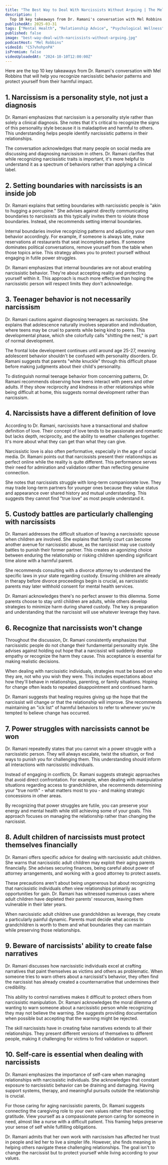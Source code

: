 ```yaml
---
title: "The Best Way to Deal With Narcissists Without Arguing | The Mel Robbins Podcast"
description: |
  Top 10 key takeaways from Dr. Ramani's conversation with Mel Robbins that will help you recognize narcissistic behavior patterns and protect yourself from their harmful impact.
publishedAt: 2025-03-31
tags: ["Mental Health", "Relationship Advice", "Psychological Wellness"]
published: false
image: "best-way-deal-with-narcissists-without-arguing.jpg"
podcastHost: "Mel Robbins"
videoId: "C57vhohpnPA"
isPremium: false
videoUploadedAt: "2024-10-10T12:00:00Z"
---
```



<PodcastSummaryPageLayout frontmatter={frontmatter}>

Here are the top 10 key takeaways from Dr. Ramani's conversation with Mel Robbins that will help you recognize narcissistic behavior patterns and protect yourself from their harmful impact.

## 1. Narcissism is a personality style, not just a diagnosis

Dr. Ramani emphasizes that narcissism is a personality style rather than solely a clinical diagnosis. She notes that it's critical to recognize the signs of this personality style because it is maladaptive and harmful to others. This understanding helps people identify narcissistic patterns in their relationships.

The conversation acknowledges that many people on social media are discussing and diagnosing narcissism in others. Dr. Ramani clarifies that while recognizing narcissistic traits is important, it's more helpful to understand it as a spectrum of behaviors rather than applying a clinical label.

## 2. Setting boundaries with narcissists is an inside job

Dr. Ramani explains that setting boundaries with narcissistic people is "akin to hugging a porcupine." She advises against directly communicating boundaries to narcissists as this typically invites them to violate those boundaries. Instead, she recommends setting internal boundaries.

Internal boundaries involve recognizing patterns and adjusting your own behavior accordingly. For example, if someone is always late, make reservations at restaurants that seat incomplete parties. If someone dominates political conversations, remove yourself from the table when those topics arise. This strategy allows you to protect yourself without engaging in futile power struggles.

Dr. Ramani emphasizes that internal boundaries are not about enabling narcissistic behavior. They're about accepting reality and protecting yourself within it. This approach is much more effective than hoping the narcissistic person will respect limits they don't acknowledge.

## 3. Teenager behavior is not necessarily narcissism

Dr. Ramani cautions against diagnosing teenagers as narcissists. She explains that adolescence naturally involves separation and individuation, where teens may be cruel to parents while being kind to peers. This developmental phase, which she colorfully calls "shitting the nest," is part of normal development.

The frontal lobe development continues until around age 25-27, meaning adolescent behavior shouldn't be confused with personality disorders. Dr. Ramani suggests that parents "white knuckle" through this difficult phase before making judgments about their child's personality.

To distinguish normal teenage behavior from concerning patterns, Dr. Ramani recommends observing how teens interact with peers and other adults. If they show reciprocity and kindness in other relationships while being difficult at home, this suggests normal development rather than narcissism.

## 4. Narcissists have a different definition of love

According to Dr. Ramani, narcissists have a transactional and shallow definition of love. Their concept of love tends to be passionate and romantic but lacks depth, reciprocity, and the ability to weather challenges together. It's more about what they can get than what they can give.

Narcissistic love is also often performative, especially in the age of social media. Dr. Ramani points out that narcissists present their relationships as perfect online while the reality is quite different. This performance serves their need for admiration and validation rather than reflecting genuine connection.

She notes that narcissists struggle with long-term companionate love. They may trade long-term partners for younger ones because they value status and appearance over shared history and mutual understanding. This suggests they cannot find "true love" as most people understand it.

## 5. Custody battles are particularly challenging with narcissists

Dr. Ramani addresses the difficult situation of leaving a narcissistic spouse when children are involved. She explains that family court can become another avenue for narcissistic abuse, as the narcissist may use custody battles to punish their former partner. This creates an agonizing choice between enduring the relationship or risking children spending significant time alone with a harmful parent.

She recommends consulting with a divorce attorney to understand the specific laws in your state regarding custody. Ensuring children are already in therapy before divorce proceedings begin is crucial, as narcissistic parents may later withhold consent for mental health services.

Dr. Ramani acknowledges there's no perfect answer to this dilemma. Some parents choose to stay until children are adults, while others develop strategies to minimize harm during shared custody. The key is preparation and understanding that the narcissist will use whatever leverage they have.

## 6. Recognize that narcissists won't change

Throughout the discussion, Dr. Ramani consistently emphasizes that narcissistic people do not change their fundamental personality style. She advises against holding out hope that a narcissist will suddenly develop empathy or recognize the harm they cause. This acceptance is essential for making realistic decisions.

When dealing with narcissistic individuals, strategies must be based on who they are, not who you wish they were. This includes expectations about how they'll behave in relationships, parenting, or family situations. Hoping for change often leads to repeated disappointment and continued harm.

Dr. Ramani suggests that healing requires giving up the hope that the narcissist will change or that the relationship will improve. She recommends maintaining an "ick list" of harmful behaviors to refer to whenever you're tempted to believe change has occurred.

## 7. Power struggles with narcissists cannot be won

Dr. Ramani repeatedly states that you cannot win a power struggle with a narcissistic person. They will always escalate, twist the situation, or find ways to punish you for challenging them. This understanding should inform all interactions with narcissistic individuals.

Instead of engaging in conflicts, Dr. Ramani suggests strategic approaches that avoid direct confrontation. For example, when dealing with manipulative situations regarding access to grandchildren, she recommends determining your "true north" - what matters most to you - and making strategic concessions in other areas.

By recognizing that power struggles are futile, you can preserve your energy and mental health while still achieving some of your goals. This approach focuses on managing the relationship rather than changing the narcissist.

## 8. Adult children of narcissists must protect themselves financially

Dr. Ramani offers specific advice for dealing with narcissistic adult children. She warns that narcissistic adult children may exploit their aging parents financially. She advises securing finances, being careful about power of attorney arrangements, and working with a good attorney to protect assets.

These precautions aren't about being ungenerous but about recognizing that narcissistic individuals often view relationships primarily as opportunities for gain. Dr. Ramani has witnessed numerous cases where adult children have depleted their parents' resources, leaving them vulnerable in their later years.

When narcissistic adult children use grandchildren as leverage, they create a particularly painful dynamic. Parents must decide what access to grandchildren is worth to them and what boundaries they can maintain while preserving those relationships.

## 9. Beware of narcissists' ability to create false narratives

Dr. Ramani discusses how narcissistic individuals excel at crafting narratives that paint themselves as victims and others as problematic. When someone tries to warn others about a narcissist's behavior, they often find the narcissist has already created a counternarrative that undermines their credibility.

This ability to control narratives makes it difficult to protect others from narcissistic manipulation. Dr. Ramani acknowledges the moral dilemma of wanting to warn someone about a narcissistic person while recognizing they may not believe the warning. She suggests providing documentation when possible but accepting that the warning might be rejected.

The skill narcissists have in creating false narratives extends to all their relationships. They present different versions of themselves to different people, making it challenging for victims to find validation or support.

## 10. Self-care is essential when dealing with narcissists

Dr. Ramani emphasizes the importance of self-care when managing relationships with narcissistic individuals. She acknowledges that constant exposure to narcissistic behavior can be draining and damaging. Having support systems, therapy, and meaningful pursuits outside the relationship is crucial.

For those caring for aging narcissistic parents, Dr. Ramani suggests connecting the caregiving role to your own values rather than expecting gratitude. View yourself as a compassionate person caring for someone in need, almost like a nurse with a difficult patient. This framing helps preserve your sense of self while fulfilling obligations.

Dr. Ramani admits that her own work with narcissism has affected her trust in people and led her to live a simpler life. However, she finds meaning in helping others navigate these challenging relationships. The goal isn't to change the narcissist but to protect yourself while living according to your values.

</PodcastSummaryPageLayout>
